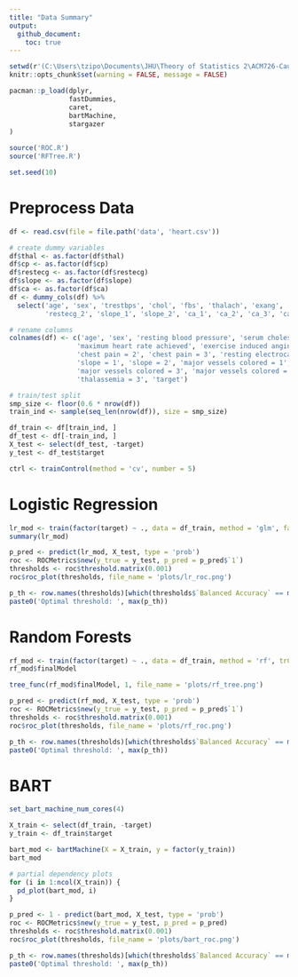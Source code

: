 ```yaml
---
title: "Data Summary"
output:
  github_document:
    toc: true
---
```


```r
setwd(r'(C:\Users\tzipo\Documents\JHU\Theory of Statistics 2\ACM726-CausalInference)')
knitr::opts_chunk$set(warning = FALSE, message = FALSE)
```

```r
pacman::p_load(dplyr,
               fastDummies,
               caret,
               bartMachine,
               stargazer
)

source('ROC.R')
source('RFTree.R')

set.seed(10)
```

# Preprocess Data
```r
df <- read.csv(file = file.path('data', 'heart.csv'))

# create dummy variables
df$thal <- as.factor(df$thal)
df$cp <- as.factor(df$cp)
df$restecg <- as.factor(df$restecg)
df$slope <- as.factor(df$slope)
df$ca <- as.factor(df$ca)
df <- dummy_cols(df) %>%
  select('age', 'sex', 'trestbps', 'chol', 'fbs', 'thalach', 'exang', 'oldpeak', 'cp_1', 'cp_2', 'cp_3', 'restecg_1',
         'restecg_2', 'slope_1', 'slope_2', 'ca_1', 'ca_2', 'ca_3', 'ca_4', 'thal_1', 'thal_2', 'thal_3', 'target')

# rename columns
colnames(df) <- c('age', 'sex', 'resting blood pressure', 'serum cholesterol', 'fasting blood sugar > 120 mg/dl',
                 'maximum heart rate achieved', 'exercise induced angina', 'oldpeak', 'chest pain = 1',
                 'chest pain = 2', 'chest pain = 3', 'resting electrocardiograph = 1', 'resting electrocardiograph = 2',
                 'slope = 1', 'slope = 2', 'major vessels colored = 1', 'major vessels colored = 2',
                 'major vessels colored = 3', 'major vessels colored = 4', 'thalassemia = 1', 'thalassemia = 2',
                 'thalassemia = 3', 'target')

# train/test split
smp_size <- floor(0.6 * nrow(df))
train_ind <- sample(seq_len(nrow(df)), size = smp_size)

df_train <- df[train_ind, ]
df_test <- df[-train_ind, ]
X_test <- select(df_test, -target)
y_test <- df_test$target

ctrl <- trainControl(method = 'cv', number = 5)
```

# Logistic Regression
```r
lr_mod <- train(factor(target) ~ ., data = df_train, method = 'glm', family = binomial(link = "logit"), trControl = ctrl)
summary(lr_mod)
```

```r
p_pred <- predict(lr_mod, X_test, type = 'prob')
roc <- ROCMetrics$new(y_true = y_test, p_pred = p_pred$`1`)
thresholds <- roc$threshold.matrix(0.001)
roc$roc_plot(thresholds, file_name = 'plots/lr_roc.png')

p_th <- row.names(thresholds)[which(thresholds$`Balanced Accuracy` == max(thresholds$`Balanced Accuracy`))]
paste0('Optimal threshold: ', max(p_th))
```

# Random Forests
```r
rf_mod <- train(factor(target) ~ ., data = df_train, method = 'rf', trControl = ctrl)
rf_mod$finalModel

tree_func(rf_mod$finalModel, 1, file_name = 'plots/rf_tree.png')
```

```r
p_pred <- predict(rf_mod, X_test, type = 'prob')
roc <- ROCMetrics$new(y_true = y_test, p_pred = p_pred$`1`)
thresholds <- roc$threshold.matrix(0.001)
roc$roc_plot(thresholds, file_name = 'plots/rf_roc.png')

p_th <- row.names(thresholds)[which(thresholds$`Balanced Accuracy` == max(thresholds$`Balanced Accuracy`))]
paste0('Optimal threshold: ', max(p_th))
```

# BART
```r
set_bart_machine_num_cores(4)

X_train <- select(df_train, -target)
y_train <- df_train$target

bart_mod <- bartMachine(X = X_train, y = factor(y_train))
bart_mod

# partial dependency plots
for (i in 1:ncol(X_train)) {
  pd_plot(bart_mod, i)
}
```

```r
p_pred <- 1 - predict(bart_mod, X_test, type = 'prob')
roc <- ROCMetrics$new(y_true = y_test, p_pred = p_pred)
thresholds <- roc$threshold.matrix(0.001)
roc$roc_plot(thresholds, file_name = 'plots/bart_roc.png')

p_th <- row.names(thresholds)[which(thresholds$`Balanced Accuracy` == max(thresholds$`Balanced Accuracy`))]
paste0('Optimal threshold: ', max(p_th))
```
